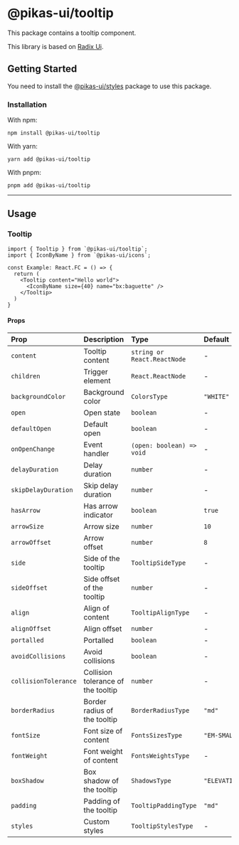 

# @pikas-ui/tooltip

This package contains a tooltip component.

This library is based on [Radix Ui](https://www.radix-ui.com/).

## Getting Started

You need to install the <a href={stylesLink}>@pikas-ui/styles</a> package to use this package.

### Installation

With npm:

```
npm install @pikas-ui/tooltip
```

With yarn:

```
yarn add @pikas-ui/tooltip
```

With pnpm:

```
pnpm add @pikas-ui/tooltip
```

---

## Usage

### Tooltip

```tsx
import { Tooltip } from `@pikas-ui/tooltip`;
import { IconByName } from `@pikas-ui/icons`;

const Example: React.FC = () => {
  return (
    <Tooltip content="Hello world">
      <IconByName size={40} name="bx:baguette" />
    </Tooltip>
  )
}
```

#### Props

| Prop                 | Description                        | Type                        | Default         |
| :------------------- | :--------------------------------- | :-------------------------- | :-------------- |
| `content`            | Tooltip content                    | `string or React.ReactNode` | -               |
| `children`           | Trigger element                    | `React.ReactNode`           | -               |
| `backgroundColor`    | Background color                   | `ColorsType`                | `"WHITE"`       |
| `open`               | Open state                         | `boolean`                   | -               |
| `defaultOpen`        | Default open                       | `boolean`                   | -               |
| `onOpenChange`       | Event handler                      | `(open: boolean) => void`   | -               |
| `delayDuration`      | Delay duration                     | `number`                    | -               |
| `skipDelayDuration`  | Skip delay duration                | `number`                    | -               |
| `hasArrow`           | Has arrow indicator                | `boolean`                   | `true`          |
| `arrowSize`          | Arrow size                         | `number`                    | `10`            |
| `arrowOffset`        | Arrow offset                       | `number`                    | `8`             |
| `side`               | Side of the tooltip                | `TooltipSideType`           | -               |
| `sideOffset`         | Side offset of the tooltip         | `number`                    | -               |
| `align`              | Align of content                   | `TooltipAlignType`          | -               |
| `alignOffset`        | Align offset                       | `number`                    | -               |
| `portalled`          | Portalled                          | `boolean`                   | -               |
| `avoidCollisions`    | Avoid collisions                   | `boolean`                   | -               |
| `collisionTolerance` | Collision tolerance of the tooltip | `number`                    | -               |
| `borderRadius`       | Border radius of the tooltip       | `BorderRadiusType`          | `"md"`          |
| `fontSize`           | Font size of content               | `FontsSizesType`            | `"EM-SMALL"`    |
| `fontWeight`         | Font weight of content             | `FontsWeightsType`          | -               |
| `boxShadow`          | Box shadow of the tooltip          | `ShadowsType`               | `"ELEVATION_2"` |
| `padding`            | Padding of the tooltip             | `TooltipPaddingType`        | `"md"`          |
| `styles`             | Custom styles                      | `TooltipStylesType`         | -               |
